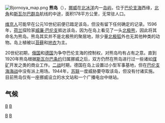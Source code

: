 {{unreferenced|time=2012-2-25}}
{{noteTA
|1=zh-cn:斯瓦尔巴;zh-tw:斯瓦巴;
}}
{{Location map
 |Arctic
 |relief = 1
 |label=
 |lon_dir=E
 |lat_dir=N
 |lat_deg= 74
 |lat_min= 31
 |lon_deg= 19
 |lon_min= 01
 |position=right
 |width=250
 |float=right
 |caption=熊島在北冰洋的位置
}}
[[File:Bjornoya_map.png|right]]
'''熊岛'''（{{lang-no|Bjørnøya}}），[[挪威|挪威]]在[[北冰洋|北冰洋]]内一[[岛屿|岛屿]]，位于[[巴伦支海|巴伦支海]]西缘，[[北角_(挪威)|北角]]和[[斯瓦尔巴群岛|斯瓦尔巴群岛]]航线的中途，面积178平方公里，无常驻人口。

[[维京人|维京人]]可能早在公元10世纪前便已踏足该岛，但没有留下任何确定的记录。1596年，[[荷兰|荷兰]]探险家[[威廉·巴伦支|威廉·巴伦支]]抵达该岛，因为在岛上看见了一头[[北极熊|北极熊]]，因此将其命名为熊岛。熊岛其实并不是北极熊的聚居地，除少量[[北极狐|北极狐]]外也无其他种类的动物。岛上植被以[[苔藓|苔藓]]和[[地衣|地衣]]为主。

20世纪初期，[[俄国|俄国]]和[[德国|德国]]为争夺巴伦支海的控制权，对熊岛均有占有之意。直到1920年熊岛根据[[斯瓦尔巴条约|斯瓦尔巴条约]]归属挪威之后，双方仍然在熊岛进行过一些诸如[[煤矿|煤矿]]开发之类的商业工作。[[二战|二战]]时期，德国在岛上设置过小型军事基地，但在[[巴伦支海海战|巴伦支海海战]]中没有派上用场。1944年，[[苏联|苏联]]一度威胁要夺取该岛，但没有付诸实施。目前熊岛仅有一座挪威设立的水文站和一个广播电台中继站。

==气候==
{{Weather box
|location=熊岛（1991–2020正常值，1910年至今极端数据）
|metric first=yes
|single line=yes
|Jan record high C = 5.3
|Feb record high C = 5.0
|Mar record high C = 6.2
|Apr record high C = 8.1
|May record high C = 16.5
|Jun record high C = 23.6
|Jul record high C = 22.8
|Aug record high C = 21.5
|Sep record high C = 15.5
|Oct record high C = 11.6
|Nov record high C = 8.4
|Dec record high C = 6.4
|year record high C = 23.6
| Jan avg record high C = 3.2
| Feb avg record high C = 2.6
| Mar avg record high C = 2.8
| Apr avg record high C = 3.4
| May avg record high C = 5.7
| Jun avg record high C = 8.8
| Jul avg record high C = 12.9
| Aug avg record high C = 12.1
| Sep avg record high C = 10.0
| Oct avg record high C = 6.6
| Nov avg record high C = 4.3
| Dec avg record high C = 3.6
|year avg record high C = 14.1
|Jan high C = -2.5
|Feb high C = -3.1
|Mar high C = -3.2
|Apr high C = -1.5
|May high C = 1.4
|Jun high C = 4.4
|Jul high C = 7.1
|Aug high C = 7.2
|Sep high C = 5.4
|Oct high C = 2.0
|Nov high C = 0.1
|Dec high C = -1.4
|year high C = 
|Jan mean C= -4.8
|Feb mean C= -5.3
|Mar mean C= -5.5
|Apr mean C= -3.6
|May mean C= -0.1
|Jun mean C= 3.0
|Jul mean C= 5.5
|Aug mean C= 5.8
|Sep mean C= 4.1
|Oct mean C= 0.6
|Nov mean C= -1.6
|Dec mean C= -3.5
|year mean C= 
|Jan low C = -7.1
|Feb low C = -7.5
|Mar low C = -7.8
|Apr low C = -5.6
|May low C = -1.6
|Jun low C = 1.6
|Jul low C = 3.8
|Aug low C = 4.3
|Sep low C = 2.8
|Oct low C = -0.8
|Nov low C = -3.3
|Dec low C = -5.5
|year low C = 
| Jan avg record low C = -16.1
| Feb avg record low C = -16.6
| Mar avg record low C = -17.5
| Apr avg record low C = -13.5
| May avg record low C = -7.2
| Jun avg record low C = -1.8
| Jul avg record low C = 0.6
| Aug avg record low C = 1.1
| Sep avg record low C = -1.0
| Oct avg record low C = -6.2
| Nov avg record low C = -9.8
| Dec avg record low C = -13.9
|year avg record low C = -20.1
|Jan record low C = -29.8
|Feb record low C = -31.3
|Mar record low C = -31.6
|Apr record low C = -25.6
|May record low C = -17.7
|Jun record low C = -8.4
|Jul record low C = -4.7
|Aug record low C = -2.4
|Sep record low C = -10.4
|Oct record low C = -22.2
|Nov record low C = -25.1
|Dec record low C = -28.1
|year record low C = -31.6
|precipitation colour = green
|Jan precipitation mm = 48.2
|Feb precipitation mm = 42.6
|Mar precipitation mm = 40.3
|Apr precipitation mm = 34.6
|May precipitation mm = 24.3
|Jun precipitation mm = 26.8
|Jul precipitation mm = 27.5
|Aug precipitation mm = 32.4
|Sep precipitation mm = 46.7
|Oct precipitation mm = 40.7
|Nov precipitation mm = 49.6
|Dec precipitation mm = 47.4
|year precipitation mm = 460.6
|unit precipitation days = 0.1 mm
|Jan precipitation days = 22.90
|Feb precipitation days = 21.14
|Mar precipitation days = 22.41
|Apr precipitation days = 19.43
|May precipitation days = 17.24
|Jun precipitation days = 15.03
|Jul precipitation days = 16.43
|Aug precipitation days = 18.93
|Sep precipitation days = 21.93
|Oct precipitation days = 22.83
|Nov precipitation days = 22.86
|Dec precipitation days = 23.07
|year precipitation days= 242.80
|Jan sun= 0.0
|Feb sun= 4.7
|Mar sun= 58.8
|Apr sun= 97.5
|May sun= 120.6
|Jun sun= 121.5
|Jul sun= 117.2
|Aug sun= 76.5
|Sep sun= 44.8
|Oct sun= 15.8
|Nov sun= 1.7
|Dec sun= 0.0
|year sun= 660.7
|source 1 = [http://meteo-climat-bzh.dyndns.org/station-350.php Meteo Climat]
}}

{{Arctic Islands}}

[[category:挪威島嶼|B]]
[[category:北冰洋島嶼|B]]
[[Category:无人岛|B]]
[[Category:冷岸群島|B]]